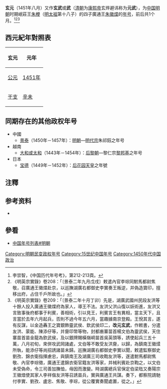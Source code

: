 {{Eranamebox|年号=玄元
|起讫时间= 1451年八月
|政权= 
|帝王= 朱徽煠
|历时= 1个月
|timeline= <timeline>
ImageSize  = width:200 height:50
PlotArea   = width:180 height:30 left:10 bottom:20
TimeAxis   = orientation:horizontal
DateFormat = yyyy
Period     = from:1368 till:1644
AlignBars  = early
ScaleMajor = increment:60 start:1368
Colors =
  id:canvas value:rgb(1,1,0.85)
BackgroundColors = canvas:canvas
PlotData =
  width:15 color:black
  bar:era from:start till:end
  bar:era from:1451 till:1451 color:red
</timeline>
|说明= <span style="color: red">玄元</span>在'''明朝'''时期的位置。
}}
'''玄元'''（1451年八月）又作'''玄武'''或'''{{僻字|𢆯|上「幺」下「丨」}}武'''（[[清朝|清朝]]为[[康熙帝|康熙帝]]玄烨避讳称为'''元武'''），为[[中国|中国]][[明朝|明朝]]时期岷莊王[[朱楩|朱楩]]（[[明太祖|明太祖]]第十八子）的四子廣通王[[朱徽煠|朱徽煠]]的[[年号|年号]]，前后共1个月。<ref>李崇智，《中国历代年号考》，第212-213頁。</ref><ref>《明英宗實錄》卷208：「〔景泰二年九月戊戌〕敕遣內官李琮同駙馬都尉焦敬，召廣通王徽煠赴京，以巡撫湖廣右都御史李實奏王叛逆，并偽造寶印，擅移出府，占住千戶所故也。」</ref><ref>《明英宗實錄》卷209：「〔景泰二年十月丁卯〕先是，湖廣武國州民段友洪等十餘人投入廣通王徽煠府為家人，導王不法。友洪父洪山復以妖術進，友洪又言致事後府都事于利賓，善相術，引以見王，利賓言王有異相，當主天下，且言當於去年六月起兵，否則不過今年五六月，當趣據南京登殿。王悅其言，遂有反謀，以金造轟王之寶銀飾靈武侯、欽武侯印二，'''改元玄武'''，作敕書，分遣友洪、蒙能、陳添仔等，并齎印幣等物，封都廒寨苗首楊文伯為靈武侯，天住寨苗首苗金龍為欽武侯，及以銀牌賜橫嶺峒苗首吳英頭等，誘使起兵三五十萬，八月初旬，來併攻武岡諸處，文伯等不敢受友洪齎，以歸，為鎮南王徽煣所執，能添仔等尚招誘諸苗未歸。巡撫湖廣右都御史李實以聞，敕遣監察御史劉孜、錦衣衛指揮慮忠，與鎮南王及湖廣三司收鞫友洪等，遂遣駙馬都尉焦敬、內官李琮徵，廣通王遣錦衣衛官籍友洪等家，并械利賓赴京鞫之，以文伯未受偽命，令三司善加撫恤，毋因而激變。時湖廣總兵官保定伯梁珤又奏陽宗王徽焟使其家人李祥偕友洪等召誘苗兵，實與廣通王共謀。奏下，都察院請馳付李實、劉孜、盧忠、焦敬、李琮，從公覆實奏聞處置，從之。」</ref>

==西元紀年對照表==
{| class="wikitable"  style="text-align:center;"
!玄元!!元年
|-
![[公元|公元]]
|[[1451年|1451年]]
|-
![[干支|干支]]
|[[辛未|辛未]] 
|}

==同期存在的其他政权年号==
*中國
**[[景泰_(年号)|景泰]]（1450年－1457年）：[[明朝|明朝]]—[[明代宗|明代宗]]朱祁鈺之年号
*越南
**[[大和_(越南)|大和或太和]]（1443年－1454年）：[[后黎朝|后黎朝]]—黎仁宗[[黎邦基|黎邦基]]之年号
*日本
**[[宝德_(日本)|宝德]]（1449年－1452年）：[[后花园天皇|后花园天皇]]之年號

==注釋==
{{Reflist}}

==参考资料==
*{{Cite book|author=李崇智|title=中國歷代年號考|format=|url=|date=2004年12月|publisher=中華書局|location=北京|id=ISBN 7101025129}}

==參看==
*[[中国年号列表#明朝|中国年号列表#明朝]]

{{明朝年号}}

[[Category:明朝民变政权年号|Category:明朝民变政权年号]]
[[Category:15世纪中国年号|Category:15世纪中国年号]]
[[Category:1450年代中国政治|Category:1450年代中国政治]]
